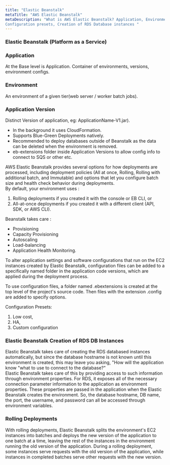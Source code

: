 ```yaml
---
title: "Elastic Beanstalk"
metaTitle: "AWS Elastic Beanstalk"
metaDescription: "What is AWS Elastic Beanstalk? Application, Environment, Application Version, Rolling deployments, All at once deployments, 
Configuration presets, Creation of RDS Database instances "
---
```

### Elastic Beanstalk (Platform as a Service)

### Application 
At the Base level is Application.  Container of environments, versions, environment configs.   
### Environment
An environment of a given tier(web server / worker batch jobs).
### Application Version
Distinct Version of application, eg: ApplicationName-V1.jar).    
- In the background it uses CloudFormation.  
- Supports Blue-Green Deployments natively.  
- Recommended to deploy databases outside of Beanstalk as the data can be deleted when the environment is removed.  
- eb-extensions folder inside Application Versions to allow config info to connect to SQS or other etc.  

AWS Elastic Beanstalk provides several options for how deployments are processed, including deployment 
 policies (All at once, Rolling, Rolling with additional batch, and Immutable) and options that let you 
 configure batch size and health check behavior during deployments.    
By default, your environment uses :
 1. Rolling deployments if you created it with the console or EB CLI, or 
 2. All-at-once deployments if you created it with a different client (API, SDK, or AWS CLI).   

Beanstalk takes care :
- Provisioning
- Capacity Provisioning
- Autoscaling
- Load-balancing
- Application Health Monitoring.     

To alter application settings and software configurations that run on the EC2 instances 
created by Elastic Beanstalk, configuration files can be added to a specifically named 
folder in the application code versions, which are applied during the deployment process.   
 
To use configuration files, a folder named .ebextensions is created at the top level of 
the project's source code. Then files with the extension .config are added to specify options.   

Configuration Presets:
1. Low cost, 
2. HA, 
3. Custom configuration

### Elastic Beanstalk Creation of RDS DB Instances    
Elastic Beanstalk takes care of creating the RDS databased instances automatically, 
but since the database hostname is not known until this environment is created, this 
may leave you asking, "How will the application know "what to use to connect to the database?"    
Elastic Beanstalk takes care of this by providing access to such information through 
environment properties. For RDS, it exposes all of the necessary connection parameter 
information to the application as environment properties. These properties are passed 
in the application when the Elastic Beanstalk creates the environment. 
So, the database hostname, DB name, the port, the username, and password can all be 
accessed through environment variables.   

### Rolling Deployments   
With rolling deployments, Elastic Beanstalk splits the environment's EC2 instances into batches and deploys
 the new version of the application to one batch at a time, leaving the rest of the instances in the 
 environment running the old version of the application. During a rolling deployment, some instances serve 
 requests with the old version of the application, while instances in completed batches serve other requests 
 with the new version.
